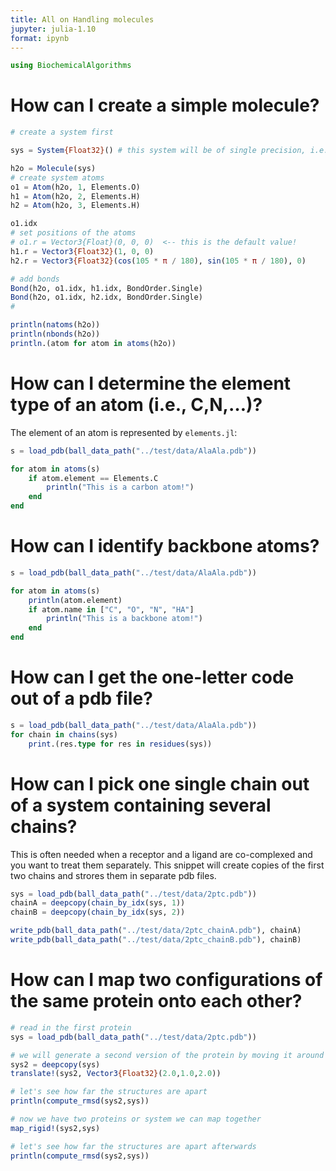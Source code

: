 ```yaml
---
title: All on Handling molecules
jupyter: julia-1.10
format: ipynb
---
```



```julia
using BiochemicalAlgorithms
```

# How can I create a simple molecule?
```julia
# create a system first

sys = System{Float32}() # this system will be of single precision, i.e., atom positions, velocities... 

h2o = Molecule(sys)
# create system atoms
o1 = Atom(h2o, 1, Elements.O)
h1 = Atom(h2o, 2, Elements.H)
h2 = Atom(h2o, 3, Elements.H)

o1.idx
# set positions of the atoms
# o1.r = Vector3{Float}(0, 0, 0)  <-- this is the default value!
h1.r = Vector3{Float32}(1, 0, 0)
h2.r = Vector3{Float32}(cos(105 * π / 180), sin(105 * π / 180), 0)

# add bonds
Bond(h2o, o1.idx, h1.idx, BondOrder.Single)
Bond(h2o, o1.idx, h2.idx, BondOrder.Single)
# 

println(natoms(h2o))
println(nbonds(h2o))
println.(atom for atom in atoms(h2o))

```

# How can I determine the element type of an atom (i.e., C,N,...)?
The element of an atom is represented by `elements.jl`:

```julia

s = load_pdb(ball_data_path("../test/data/AlaAla.pdb"))

for atom in atoms(s)
    if atom.element == Elements.C
        println("This is a carbon atom!")
    end
end

```

# How can I identify backbone atoms?
```julia
s = load_pdb(ball_data_path("../test/data/AlaAla.pdb"))

for atom in atoms(s)
    println(atom.element)
    if atom.name in ["C", "O", "N", "HA"]
        println("This is a backbone atom!")
    end
end

```


# How can I get the one-letter code out of a pdb file?
```julia
s = load_pdb(ball_data_path("../test/data/AlaAla.pdb"))
for chain in chains(sys)
    print.(res.type for res in residues(sys))

```

# How can I pick one single chain out of a system containing several chains?
This is often needed when a receptor and a ligand are co-complexed and you want to treat them separately. This snippet will create copies of the first two chains and strores them in separate pdb files.
```julia
sys = load_pdb(ball_data_path("../test/data/2ptc.pdb"))
chainA = deepcopy(chain_by_idx(sys, 1))
chainB = deepcopy(chain_by_idx(sys, 2))

write_pdb(ball_data_path("../test/data/2ptc_chainA.pdb"), chainA)
write_pdb(ball_data_path("../test/data/2ptc_chainB.pdb"), chainB)

```

# How can I map two configurations of the same protein onto each other?

```julia
# read in the first protein
sys = load_pdb(ball_data_path("../test/data/2ptc.pdb"))

# we will generate a second version of the protein by moving it around
sys2 = deepcopy(sys)
translate!(sys2, Vector3{Float32}(2.0,1.0,2.0))

# let's see how far the structures are apart
println(compute_rmsd(sys2,sys))

# now we have two proteins or system we can map together
map_rigid!(sys2,sys)

# let's see how far the structures are apart afterwards
println(compute_rmsd(sys2,sys))
```
